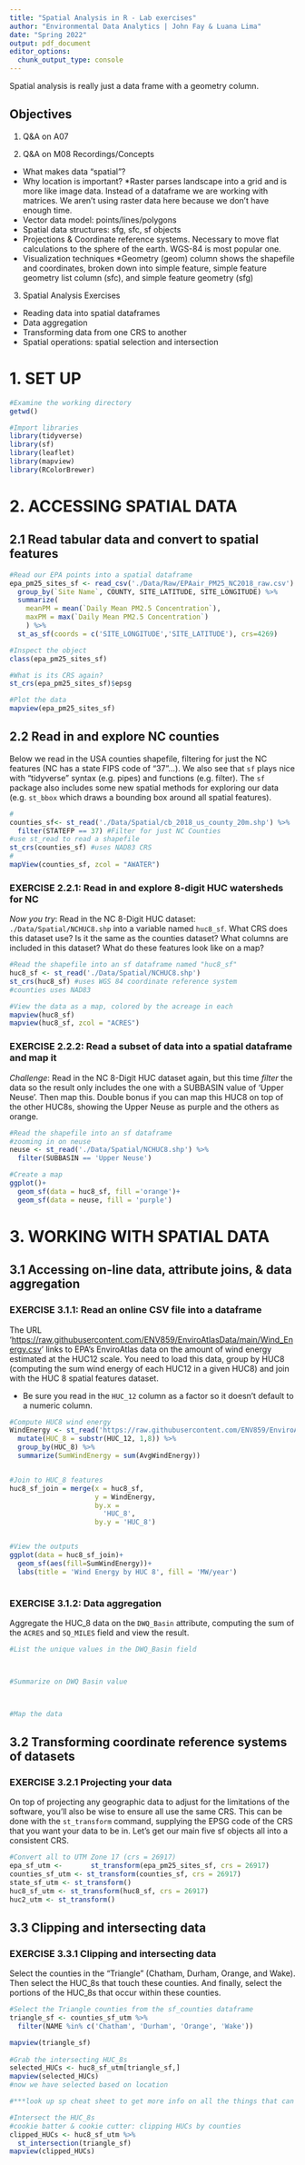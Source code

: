 ```yaml
---
title: "Spatial Analysis in R - Lab exercises"
author: "Environmental Data Analytics | John Fay & Luana Lima"
date: "Spring 2022"
output: pdf_document
editor_options:
  chunk_output_type: console
---
```

Spatial analysis is really just a data frame with a geometry column. 

## Objectives
1. Q&A on A07

2. Q&A on M08 Recordings/Concepts
 * What makes data "spatial"?
 * Why location is important? 
 *Raster parses landscape into a grid and is more like image data. Instead of a dataframe we are working with matrices. We aren't using raster data here because we don't have enough time.
 * Vector data model: points/lines/polygons
 * Spatial data structures: sfg, sfc, sf objects
 * Projections & Coordinate reference systems. Necessary to move flat calculations to the sphere of the earth. WGS-84 is most popular one. 
 * Visualization techniques
 *Geometry (geom) column shows the shapefile and coordinates, broken down into simple feature, simple feature geometry list column (sfc), and simple feature geometry (sfg)

3. Spatial Analysis Exercises
 * Reading data into spatial dataframes
 * Data aggregation
 * Transforming data from one CRS to another
 * Spatial operations: spatial selection and intersection


# 1. SET UP
```r
#Examine the working directory
getwd()

#Import libraries
library(tidyverse)
library(sf)
library(leaflet)
library(mapview)
library(RColorBrewer)
```

# 2. ACCESSING SPATIAL DATA

## 2.1 Read tabular data and convert to spatial features
```r
#Read our EPA points into a spatial dataframe
epa_pm25_sites_sf <- read_csv('./Data/Raw/EPAair_PM25_NC2018_raw.csv') %>% 
  group_by(`Site Name`, COUNTY, SITE_LATITUDE, SITE_LONGITUDE) %>% 
  summarize(
    meanPM = mean(`Daily Mean PM2.5 Concentration`),
    maxPM = max(`Daily Mean PM2.5 Concentration`)
    ) %>% 
  st_as_sf(coords = c('SITE_LONGITUDE','SITE_LATITUDE'), crs=4269)

#Inspect the object
class(epa_pm25_sites_sf)

#What is its CRS again?
st_crs(epa_pm25_sites_sf)$epsg

#Plot the data
mapview(epa_pm25_sites_sf)

```

## 2.2 Read in and explore NC counties

Below we read in the USA counties shapefile, filtering for just the NC features (NC has a state FIPS code of "37"...). We also see that `sf` plays nice with "tidyverse" syntax (e.g. pipes) and functions (e.g. filter). The `sf` package also includes some new spatial methods for exploring our data (e.g. `st_bbox` which draws a bounding box around all spatial features).

```r
#
counties_sf<- st_read('./Data/Spatial/cb_2018_us_county_20m.shp') %>% 
  filter(STATEFP == 37) #Filter for just NC Counties
#use st_read to read a shapefile
st_crs(counties_sf) #uses NAD83 CRS
#
mapView(counties_sf, zcol = "AWATER")
```

### EXERCISE 2.2.1: Read in and explore 8-digit HUC watersheds for NC

*Now you try*: Read in the NC 8-Digit HUC dataset: `./Data/Spatial/NCHUC8.shp` into a variable named `huc8_sf`. What CRS does this dataset use? Is it the same as the counties dataset? What columns are included in this dataset? What do these features look like on a map?

```r
#Read the shapefile into an sf dataframe named "huc8_sf"
huc8_sf <- st_read('./Data/Spatial/NCHUC8.shp')
st_crs(huc8_sf) #uses WGS 84 coordinate reference system
#counties uses NAD83 

#View the data as a map, colored by the acreage in each
mapview(huc8_sf)
mapview(huc8_sf, zcol = "ACRES")


```

### EXERCISE 2.2.2: Read a subset of data into a spatial dataframe and map it

*Challenge*: Read in the NC 8-Digit HUC dataset again, but this time *filter* the data so the result only includes the one with a SUBBASIN value of 'Upper Neuse'. Then map this. Double bonus if you can map this HUC8 on top of the other HUC8s, showing the Upper Neuse as purple and the others as orange.

```r
#Read the shapefile into an sf dataframe
#zooming in on neuse
neuse <- st_read('./Data/Spatial/NCHUC8.shp') %>% 
  filter(SUBBASIN == 'Upper Neuse')

#Create a map
ggplot()+
  geom_sf(data = huc8_sf, fill ='orange')+
  geom_sf(data = neuse, fill = 'purple')

```


# 3. WORKING WITH SPATIAL DATA

## 3.1 Accessing on-line data, attribute joins, & data aggregation

### EXERCISE 3.1.1: Read an online CSV file into a dataframe
The URL '<https://raw.githubusercontent.com/ENV859/EnviroAtlasData/main/Wind_Energy.csv>' links to EPA's EnviroAtlas data on the amount of wind energy estimated at the HUC12 scale. You need to load this data, group by HUC8 (computing the sum wind energy of each HUC12 in a given HUC8) and join with the HUC 8 spatial features dataset. 

* Be sure you read in the `HUC_12` column as a factor so it doesn't default to a numeric column.

```r
#Compute HUC8 wind energy
WindEnergy <- st_read('https://raw.githubusercontent.com/ENV859/EnviroAtlasData/main/Wind_Energy.csv', colClasses = c('HUC_12'='factor')) %>% 
  mutate(HUC_8 = substr(HUC_12, 1,8)) %>% 
  group_by(HUC_8) %>% 
  summarize(SumWindEnergy = sum(AvgWindEnergy))


#Join to HUC_8 features
huc8_sf_join = merge(x = huc8_sf,
                     y = WindEnergy,
                     by.x =
                       'HUC_8',
                     by.y = 'HUC_8')  


#View the outputs
ggplot(data = huc8_sf_join)+
  geom_sf(aes(fill=SumWindEnergy))+
  labs(title = 'Wind Energy by HUC 8', fill = 'MW/year')



```

### EXERCISE 3.1.2: Data aggregation
Aggregate the HUC_8 data on the `DWQ_Basin` attribute, computing the sum of the `ACRES` and `SQ_MILES` field and view the result.

```r
#List the unique values in the DWQ_Basin field



#Summarize on DWQ Basin value



#Map the data


```

## 3.2 Transforming coordinate reference systems of datasets

### EXERCISE 3.2.1 Projecting your data

On top of projecting any geographic data to adjust for the limitations of the software, you'll also be wise to ensure all use the same CRS. This can be done with the `st_transform` command, supplying the EPSG code of the CRS that you want your data to be in. Let's get our main five sf objects all into a consistent CRS.

```r
#Convert all to UTM Zone 17 (crs = 26917)
epa_sf_utm <-       st_transform(epa_pm25_sites_sf, crs = 26917)
counties_sf_utm <- st_transform(counties_sf, crs = 26917) 
state_sf_utm <- st_transform()   
huc8_sf_utm <- st_transform(huc8_sf, crs = 26917)   
huc2_utm <- st_transform()       
```

## 3.3 Clipping and intersecting data

### EXERCISE 3.3.1 Clipping and intersecting data
Select the counties in the "Triangle" (Chatham, Durham, Orange, and Wake). Then select the HUC_8s that touch these counties. And finally, select the portions of the HUC_8s that occur within these counties.

```r
#Select the Triangle counties from the sf_counties dataframe
triangle_sf <- counties_sf_utm %>% 
  filter(NAME %in% c('Chatham', 'Durham', 'Orange', 'Wake'))

mapview(triangle_sf)
  
#Grab the intersecting HUC_8s
selected_HUCs <- huc8_sf_utm[triangle_sf,]
mapview(selected_HUCs)
#now we have selected based on location

#***look up sp cheat sheet to get more info on all the things that can be done***

#Intersect the HUC_8s
#cookie batter & cookie cutter: clipping HUCs by counties
clipped_HUCs <- huc8_sf_utm %>% 
  st_intersection(triangle_sf)
mapview(clipped_HUCs)


```

